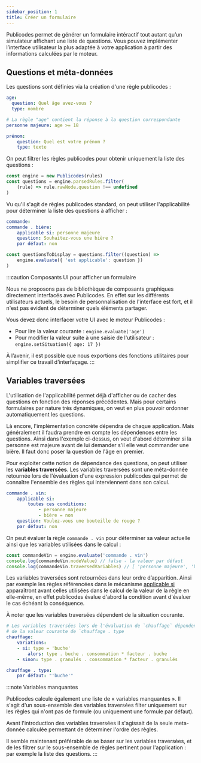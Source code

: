 ```yaml
---
sidebar_position: 1
title: Créer un formulaire
---
```


Publicodes permet de générer un formulaire intéractif tout autant qu’un simulateur affichant une liste de questions. Vous pouvez implémenter l’interface utilisateur la plus adaptée à votre application à partir des informations calculées par le moteur.

## Questions et méta-données

Les questions sont définies via la création d'une règle publicodes :

```yaml
age:
  question: Quel âge avez-vous ?
  type: nombre

# La règle "age" contient la réponse à la question correspondante
personne majeure: age >= 18

prénom:
	question: Quel est votre prénom ?
	type: texte
```

On peut filtrer les règles publicodes pour obtenir uniquement la liste des questions :

```js
const engine = new Publicodes(rules)
const questions = engine.parsedRules.filter(
	(rule) => rule.rawNode.question !== undefined
)
```

Vu qu'il s'agit de règles publicodes standard, on peut utiliser l'applicabilité pour déterminer la liste des questions à afficher :

```yaml
commande:
commande . bière:
	applicable si: personne majeure
	question: Souhaitez-vous une bière ?
	par défaut: non
```

```js
const questionsToDisplay = questions.filter((question) =>
	engine.evaluate({ 'est applicable': question })
)
```

:::caution Composants UI pour afficher un formulaire

Nous ne proposons pas de bibliothèque de composants graphiques directement interfacés avec Publicodes. En effet sur les différents utilisateurs actuels, le besoin de personnalisation de l'interface est fort, et il n'est pas évident de déterminer quels éléments partager.

Vous devez donc interfacer votre UI avec le moteur Publicodes :

- Pour lire la valeur courante : `engine.evaluate('age')`
- Pour modifier la valeur suite à une saisie de l'utilisateur : `engine.setSituation({ age: 17 })`

À l’avenir, il est possible que nous exportions des fonctions utilitaires pour simplifier ce travail d’interfaçage.
:::

<!-- TODO : parler du typage des règles ou référencer un guide tiers -->

## Variables traversées

L'utilisation de l'applicabilité permet déjà d'afficher ou de cacher des questions en fonction des réponses précédentes. Mais pour certains formulaires par nature très dynamiques, on veut en plus pouvoir ordonner automatiquement les questions.

Là encore, l'implémentation concrète dépendra de chaque application. Mais généralement il faudra prendre en compte les dépendences entre les questions. Ainsi dans l'exemple ci-dessus, on veut d'abord déterminer si la personne est majeure avant de lui demander s'il elle veut commander une bière. Il faut donc poser la question de l'âge en premier.

Pour exploiter cette notion de dépendance des questions, on peut utiliser les **variables traversées**. Les variables traversées sont une méta-donnée retournée lors de l'évaluation d'une expression publicodes qui permet de connaître l'ensemble des règles qui interviennent dans son calcul.

```yaml
commande . vin:
	applicable si:
		toutes ces conditions:
			- personne majeure
			- bière = non
	question: Voulez-vous une bouteille de rouge ?
	par défaut: non
```

On peut évaluer la règle `commande . vin` pour déterminer sa valeur actuelle ainsi que les variables utilisées dans le calcul :

```js
const commandeVin = engine.evaluate('commande . vin')
console.log(commandeVin.nodeValue) // false - la valeur par défaut
console.log(commandeVin.traversedVariables) // [ 'personne majeure', 'bière' ]
```

Les variables traversées sont retournées dans leur ordre d’apparition. Ainsi par exemple les règles référencées dans le mécanisme [applicable si](/docs/mécanismes#applicable-si) apparaîtront avant celles utilisées dans le calcul de la valeur de la règle en elle-même, en effet publicodes évalue d'abord la condition avant d'évaluer le cas échéant la conséquence.

À noter que les variables traversées dépendent de la situation courante.

```yaml
# Les variables traversées lors de l'évaluation de `chauffage` dépendent
# de la valeur courante de `chauffage . type
chauffage:
	variations:
	- si: type = 'buche'
		alors: type . buche . consommation * facteur . buche
	- sinon: type . granulés . consommation * facteur . granulés

chauffage . type:
	par défaut: "'buche'"
```

<!-- TODO : parler des dépendances statiques engine.rulesDependencies[dottedName] ou référencer un guide tiers sur l’arbre des dépendances -->

:::note Variables manquantes

Publicodes calcule également une liste de « variables manquantes ». Il s'agit d'un sous-ensemble des variables traversées filter uniquement sur les règles qui n'ont pas de formule (ou uniquement une formule par défaut).

Avant l'introduction des variables traversées il s'agissait de la seule meta-donnée calculée permettant de déterminer l'ordre des règles.

Il semble maintenant préférable de se baser sur les variables traversées, et de les filtrer sur le sous-ensemble de règles pertinent pour l'application : par exemple la liste des questions.
:::
